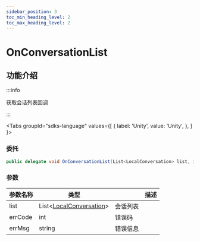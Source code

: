 ```yaml
---
sidebar_position: 3
toc_min_heading_level: 2
toc_max_heading_level: 2
---
```


# OnConversationList

## 功能介绍

:::info

获取会话列表回调

:::

<Tabs
groupId="sdks-language"
values={[
{ label: 'Unity', value: 'Unity', },
]
}>

<TabItem value="Unity">

### 委托

```C# showLineNumbers
public delegate void OnConversationList(List<LocalConversation> list, int errCode, string errMsg);
```

### 参数

| 参数名称 | 类型                           || 描述     |
| -------- | -------------------------------------------------------------------------------------- | -------- | -------- |
| list | List<[LocalConversation](/class/conversation/conversationInfo.mdx)> | 会话列表 |
| errCode | int | 错误码 |
| errMsg | string |错误信息 |

</TabItem>

</Tabs>
